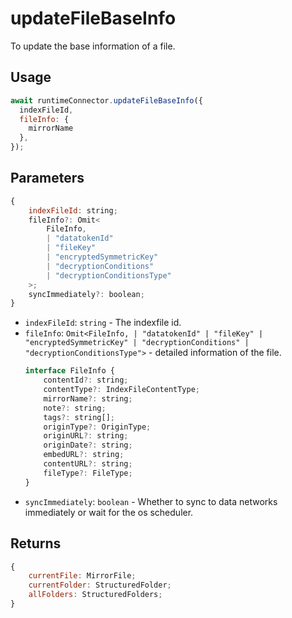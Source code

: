 # updateFileBaseInfo

To update the base information of a file.

## Usage

```js
await runtimeConnector.updateFileBaseInfo({
  indexFileId,
  fileInfo: {
    mirrorName
  },
});
```

## Parameters
```js
{
    indexFileId: string;
    fileInfo?: Omit<
        FileInfo,
        | "datatokenId"
        | "fileKey"
        | "encryptedSymmetricKey"
        | "decryptionConditions"
        | "decryptionConditionsType"
    >;
    syncImmediately?: boolean;
}
```
- `indexFileId`: `string` - The indexfile id.
- `fileInfo`: `Omit<FileInfo, | "datatokenId" | "fileKey" | "encryptedSymmetricKey" | "decryptionConditions" | "decryptionConditionsType">` - detailed information of the file.
    ```js
    interface FileInfo {
        contentId?: string;
        contentType?: IndexFileContentType;
        mirrorName?: string;
        note?: string;
        tags?: string[];
        originType?: OriginType;
        originURL?: string;
        originDate?: string;
        embedURL?: string;
        contentURL?: string;
        fileType?: FileType;
    }
    ```
- `syncImmediately`: `boolean` - Whether to sync to data networks immediately or wait for the os scheduler.

## Returns
```js
{
    currentFile: MirrorFile;
    currentFolder: StructuredFolder;
    allFolders: StructuredFolders;
}
```